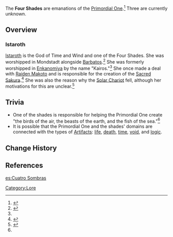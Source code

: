 {{Faction Infobox
|region = Teyvat
}}
The '''Four Shades''' are emanations of the [[Primordial One]].<ref name="before sun and moon">{{Ref/Book|The Byakuyakoku Collection|2|Before Sun and Moon}}</ref> Three are currently unknown.

==Overview==
===Istaroth===
[[Istaroth]] is the God of Time and Wind and one of the Four Shades. She was worshipped in Mondstadt alongside [[Barbatos]].<ref>{{Ref/Quest|Time and Wind}}</ref> She was formerly worshipped in [[Enkanomiya]] by the name "Kairos."<ref name="before sun and moon" /> She once made a deal with [[Raiden Makoto]] and is responsible for the creation of the [[Sacred Sakura]].<ref>{{Ref/Quest|Radiant Sakura}}</ref> She was also the reason why the [[Solar Chariot]] fell, although her motivations for this are unclear.<ref>{{Ref/Arti|Honeyed Final Feast}}</ref>

==Trivia==
* One of the shades is responsible for helping the Primordial One create "the birds of the air, the beasts of the earth, and the fish of the sea."<ref name="before sun and moon" />
* It is possible that the Primordial One and the shades' domains are connected with the types of [[Artifact]]s: [[Flower of Life|life]], [[Plume of Death|death]], [[Sands of Eon|time]], [[Goblet of Eonothem|void]], and [[Circlet of Logos|logic]].

==Change History==
{{Change History|introduced=2.4}}

==References==
{{Reflist}}
[[Category:Lore]]

[[es:Cuatro Sombras]]